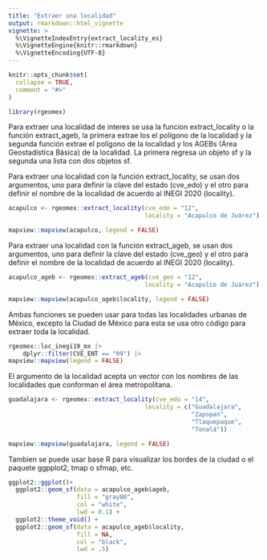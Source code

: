 ```yaml
---
title: "Extraer una localidad"
output: rmarkdown::html_vignette
vignette: >
  %\VignetteIndexEntry{extract_locality_es}
  %\VignetteEngine{knitr::rmarkdown}
  %\VignetteEncoding{UTF-8}
---
```


```r
knitr::opts_chunk$set(
  collapse = TRUE,
  comment = "#>"
)
```

```r
library(rgeomex)
```


Para extraer una localidad de interes se usa la funcion extract_locality o la función extract_ageb, la primera extrae los el polígono de la localidad y la segunda función extrae el polígono de la localidad y los AGEBs (Área Geostadística Básica) de la localidad. La primera regresa un objeto sf y la segunda una lista con dos objetos sf.


Para extraer una localidad con la función extract_locality, se usan dos argumentos, uno para definir la clave del estado (cve_edo) y el otro para definir el nombre de la localidad de acuerdo al INEGI 2020 (locality).

```r
acapulco <- rgeomex::extract_locality(cve_edo = "12",
                                      locality = "Acapulco de Juárez")

mapview::mapview(acapulco, legend = FALSE)
```


Para extraer una localidad con la función extract_ageb, se usan dos argumentos, uno para definir la clave del estado (cve_geo) y el otro para definir el nombre de la localidad de acuerdo al INEGI 2020 (locality).

```r
acapulco_ageb <- rgeomex::extract_ageb(cve_geo = "12",
                                      locality = "Acapulco de Juárez")

mapview::mapview(acapulco_ageb$locality, legend = FALSE)
```

Ambas funciones se pueden usar para todas las localidades urbanas de México, excepto la Ciudad de México para esta se usa otro código para extraer toda la localidad.

```r
rgeomex::loc_inegi19_mx |>
    dplyr::filter(CVE_ENT == "09") |>
mapview::mapview(legend = FALSE)
```


El argumento de la localidad acepta un vector con los nombres de las localidades que conforman el área metropolitana.
```r
guadalajara <- rgeomex::extract_locality(cve_edo = "14",
                                      locality = c("Guadalajara",
                                                   "Zapopan",
                                                   "Tlaquepaque",
                                                   "Tonalá"))

mapview::mapview(guadalajara, legend = FALSE)
```


Tambien se puede usar base R para visualizar los bordes de la ciudad o el paquete ggpplot2, tmap o sfmap, etc.

```r
ggplot2::ggplot()+
  ggplot2::geom_sf(data = acapulco_ageb$ageb,
                   fill = "gray80",
                   col = "white",
                   lwd = 0.1) +
  ggplot2::theme_void() +
  ggplot2::geom_sf(data = acapulco_ageb$locality,
                   fill = NA,
                   col = "black",
                   lwd = .5)
```
